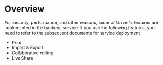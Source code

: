 # Overview

For security, performance, and other reasons, some of Univer's features are implemented in the backend service. If you use the following features, you need to refer to the subsequent documents for service deployment

- Print
- Import & Export
- Collaborative editing
- Live Share
